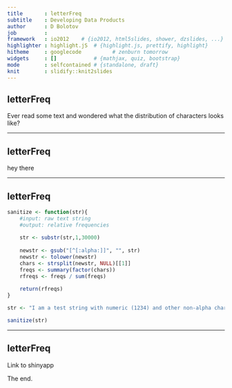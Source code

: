 ```yaml
---
title       : letterFreq
subtitle    : Developing Data Products
author      : D Bolotov
job         : 
framework   : io2012    # {io2012, html5slides, shower, dzslides, ...}
highlighter : highlight.jS  # {highlight.js, prettify, highlight}
hitheme     : googlecode          # zenburn tomorrow
widgets     : []            # {mathjax, quiz, bootstrap}
mode        : selfcontained # {standalone, draft}
knit        : slidify::knit2slides
---
```


## letterFreq

Ever read some text and wondered what the distribution of characters looks like?

---

## letterFreq

hey there

---

## letterFreq

```r
sanitize <- function(str){
    #input: raw text string
    #output: relative frequencies
    
    str <- substr(str,1,30000)
    
    newstr <- gsub("[^[:alpha:]]", "", str)
    newstr <- tolower(newstr)
    chars <- strsplit(newstr, NULL)[[1]]
    freqs <- summary(factor(chars))
    rfreqs <- freqs / sum(freqs)
    
    return(rfreqs)
}
```

```r
str <- "I am a test string with numeric (1234) and other non-alpha characters. (^_^)y "

sanitize(str)

```

---

## letterFreq

Link to shinyapp

The end.




